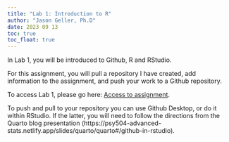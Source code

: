 ```yaml
---
title: "Lab 1: Introduction to R"
author: "Jason Geller, Ph.D"
date: 2023 09 13
toc: true
toc_float: true
---
```


In Lab 1, you will be introduced to Github, R and RStudio. 

For this assignment, you will pull a repository I have created, add information to the assignment, and push your work to a Github repository.


To access Lab 1, please go here: [Access to assignment](https://classroom.github.com/a/Pky4VZYu).

To push and pull to your repository you can use Github Desktop, or do it within RStudio. If the latter, you will need to follow the directions from the Quarto blog presentation (https://psy504-advanced-stats.netlify.app/slides/quarto/quarto#/github-in-rstudio).
